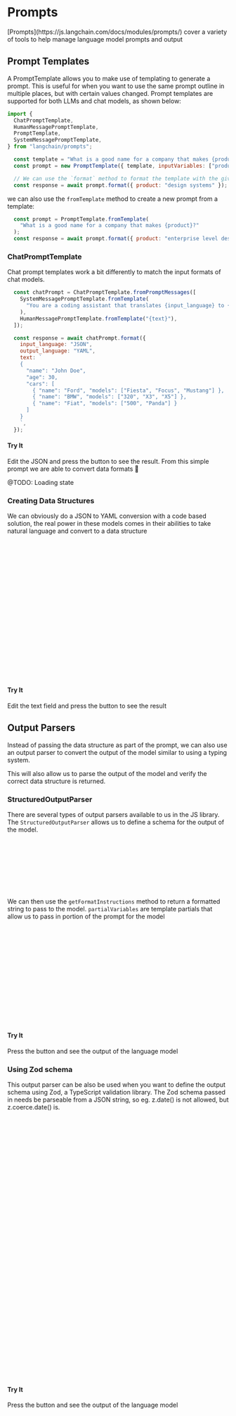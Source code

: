 
<Meta title="Prompts/Overview" />

# Prompts

<p>
  [Prompts](https://js.langchain.com/docs/modules/prompts/) cover a variety of tools to help manage
  language model prompts and output
</p>

## Prompt Templates

A PromptTemplate allows you to make use of templating to generate a prompt. 
This is useful for when you want to use the same prompt outline in multiple places, but with certain values changed. 
Prompt templates are supported for both LLMs and chat models, as shown below:

```js
import {
  ChatPromptTemplate,
  HumanMessagePromptTemplate,
  PromptTemplate,
  SystemMessagePromptTemplate,
} from "langchain/prompts";

  const template = "What is a good name for a company that makes {product}?";
  const prompt = new PromptTemplate({ template, inputVariables: ["product"] });

  // We can use the `format` method to format the template with the given input values.
  const response = await prompt.format({ product: "design systems" });

```

we can also use the `fromTemplate` method to create a new prompt from a template:

```js
  const prompt = PromptTemplate.fromTemplate(
    "What is a good name for a company that makes {product}?"
  );
  const response = await prompt.format({ product: "enterprise level design systems" });
```


### ChatPromptTemplate

Chat prompt templates work a bit differently to match the input formats of chat models.

```js
  const chatPrompt = ChatPromptTemplate.fromPromptMessages([
    SystemMessagePromptTemplate.fromTemplate(
      "You are a coding assistant that translates {input_language} to {output_language}."
    ),
    HumanMessagePromptTemplate.fromTemplate("{text}"),
  ]);

  const response = await chatPrompt.format({
    input_language: "JSON",
    output_language: "YAML",
    text: `
    {
      "name": "John Doe",
      "age": 30,
      "cars": [
        { "name": "Ford", "models": ["Fiesta", "Focus", "Mustang"] },
        { "name": "BMW", "models": ["320", "X3", "X5"] },
        { "name": "Fiat", "models": ["500", "Panda"] }
      ]
    }
    `,
  });
 ```

#### Try It

Edit the JSON and press the button to see the result. 
From this simple prompt we are able to convert data formats 🤯

@TODO: Loading state

<Canvas of={PromptStories.JsonToYamlExample} />

### Creating Data Structures

We can obviously do a JSON to YAML conversion with a code based solution, 
the real power in these models comes in their abilities to take natural language 
and convert to a data structure

```ts
import { ChatOpenAI } from 'langchain/chat_models/openai';
import { HumanChatMessage, SystemChatMessage } from 'langchain/schema';

const chat = new ChatOpenAI({ openAIApiKey: import.meta.env.STORYBOOK_OPENAI_API_KEY });

export const chatModelExample = async (query: string) => {
  const response = await chat.call([
    new SystemChatMessage(`You are tasked with taking the users input and translating it to a JSON object. 
    Only return the object with no explanation or context in the following format:
  name: 'John Doe',
  age: 30,
  cars: [
    { name: 'Ford', models: ['Fiesta', 'Focus', 'Mustang'] },
    { name: 'BMW', models: ['320', 'X3', 'X5'] },
    { name: 'Fiat', models: ['500', 'Panda'] },
  ],
  `),
    new HumanChatMessage(query),
  ]);
  return <pre><code>${response.text}</code></pre>;
};
```

#### Try It

Edit the text field and press the button to see the result

<Canvas of={PromptStories.LanguageToJsonExample} />

## Output Parsers

Instead of passing the data structure as part of the prompt, we can also use an output parser to convert the output of the model similar to using a typing system.

This will also allow us to parse the output of the model and verify the correct data structure is returned.

### StructuredOutputParser

There are several types of output parsers available to us in the JS library. 
The `StructuredOutputParser` allows us to define a schema for the output of the model.

```ts
import { StructuredOutputParser } from "langchain/output_parsers";

// With a `StructuredOutputParser` we can define a schema for the output.
const parser = StructuredOutputParser.fromNamesAndDescriptions({
  name: "users name",
  age: "users age",
  cars: : "users cars brands as a string",
});
```

We can then use the `getFormatInstructions` method to return a formatted string to pass to the model.
`partialVariables` are template partials that allow us to pass in portion of the prompt for the model

```ts

const formatInstructions = parser.getFormatInstructions();

const prompt = new PromptTemplate({
  template:
    `You are tasked with taking the users input and converting it to a JSON object.
    {format_instructions}
    {question}
    `,
  inputVariables: ["question"],
  partialVariables: { format_instructions: formatInstructions },
});


console.log(prompt.format({ question: "My name is Josh Mabry and I'm 38 years old. I have a Pontiac GTO, a Pontiac Firebird, and a Pontiac Solstice. I also have a Ford Mustang, and a Ford Econoline"}))
```


#### Try It

Press the button and see the output of the language model

<Canvas of={PromptStories.StructuredOutputParserExample} />

### Using Zod schema

This output parser can be also be used when you want to define the output schema using Zod, a TypeScript validation library. The Zod schema passed in needs be parseable from a JSON string, so eg. z.date() is not allowed, but z.coerce.date() is.

```ts
import { z } from "zod";
import { OpenAI } from "langchain/llms/openai";
import { PromptTemplate } from "langchain/prompts";
import { StructuredOutputParser } from "langchain/output_parsers";

// We can use zod to define a schema for the output using the `fromZodSchema` method of `StructuredOutputParser`.
const parser = StructuredOutputParser.fromZodSchema(
  z.object({
    name: z.string().describe("the users name"),
    age: z.number().describe("the users age"),
    cars: z.array(
      z.object({
        name: z.string().describe("the name of the car"),
        models: z.array(z.string()).describe("the models of the car"),
      })
    ).describe("the users cars"),
  })
);

const formatInstructions = parser.getFormatInstructions();

const prompt = new PromptTemplate({
  template:
    "Answer the users question as best as possible.\n{format_instructions}\n{question}",
  inputVariables: ["question"],
  partialVariables: { format_instructions: formatInstructions },
});

const model = new OpenAI({ temperature: 0 });

const input = await prompt.format({
  question: `My name is Josh Mabry and I'm 38 years old. 
  I have a Pontiac GTO, a Pontiac Firebird, and a Pontiac Solstice. 
  I also have a Ford Mustang, and a Ford Econoline.`,
});
const response = await model.call(input);
// verify the output using the parse method
await parser.parse(response);

return response;

```

#### Try It

Press the button and see the output of the language model

<Canvas of={PromptStories.ZodOutputParserExample} />
